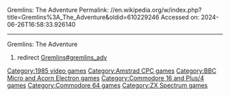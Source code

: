 Gremlins: The Adventure
Permalink: //en.wikipedia.org/w/index.php?title=Gremlins%3A_The_Adventure&oldid=610229246
Accessed on: 2024-06-26T16:58:33.926140



------
Gremlins: The Adventure
#redirect [[Gremlins#gremlins_adv]]

[[Category:1985 video games]]
[[Category:Amstrad CPC games]]
[[Category:BBC Micro and Acorn Electron games]]
[[Category:Commodore 16 and Plus/4 games]]
[[Category:Commodore 64 games]]
[[Category:ZX Spectrum games]]